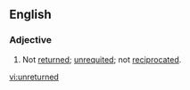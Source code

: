 ==English==
===Adjective===
{{en-adj}}
# Not [[returned]]; [[unrequited]]; not [[reciprocated]].

[[vi:unreturned]]